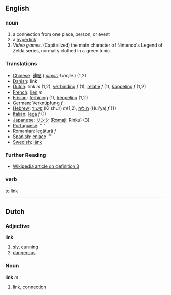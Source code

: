 ==English==

===noun===

#a connection from one place, person, or event
#a [[hyperlink]]
#''Video games''. (Capitalized) the main character of Nintendo's Legend of Zelda series, normally clothed in a green tunic.

===Translations===

*[[Chinese]]: [[連結]] ( ''[[pinyin]]:Liánjíe'' ) (1,2)
*[[Danish]]: link
*[[Dutch]]: link ''m'' (1,2), [[verbinding]] ''f'' (1), [[relatie]] ''f'' (1), [[koppeling]] ''f'' (1,2)
*[[French]]: [[lien]] ''m''
*[[Frisian]]: [[ferbining]] (1), [[keppeling]] (1,2)
*[[German]]: [[Verknüpfung]] ''f''
*[[Hebrew]]: [[קישור]] (Ki'shur) ''m''(1,2), [[חוליה]] (Hul'ya) ''f'' (1)
*[[Italian]]: [[lega]] ''f'' (1)
*[[Japanese]]: [[リンク]] ([[Romaji]]: Rinku) (3)
*[[Portuguese]]: [[]] ''''
*[[Romanian]]: [[legătură]] ''f''
*[[Spanish]]: [[enlace]] ''''
*[[Swedish]]: [[länk]]

===Further Reading===
*[http://en.wikipedia.org/wiki/Link_(Zelda) Wikipedia article on definition 3]

===verb===

to link

----
==Dutch==
===Adjective===
'''link'''
# [[sly]], [[cunning]]
# [[dangerous]]
===Noun===
'''link''' ''m''
# link, [[connection]]